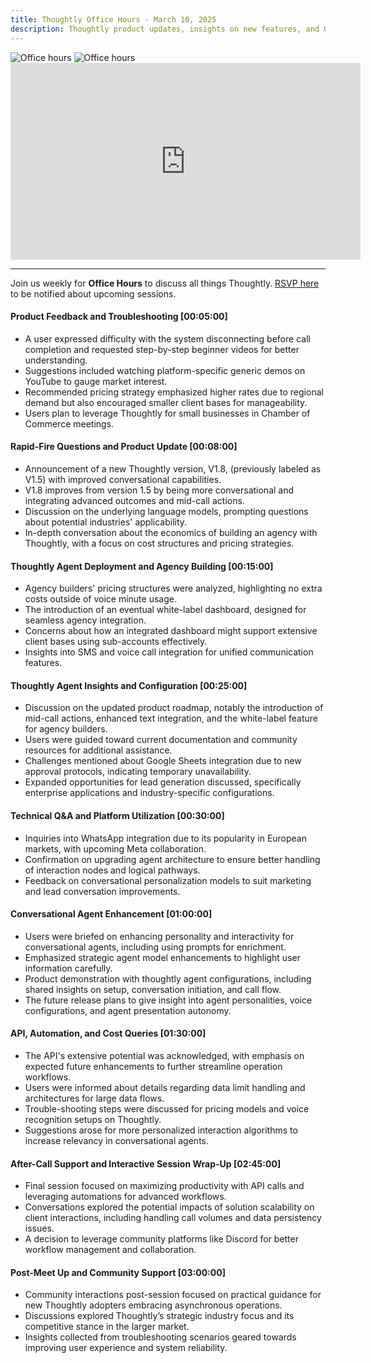 ```yaml
---
title: Thoughtly Office Hours - March 10, 2025
description: Thoughtly product updates, insights on new features, and Q&A discussions
---
```


<img className="block dark:hidden mb-8" src="/images/misc/office-hours-light.svg" alt="Office hours" />
<img className="hidden dark:block mb-8" src="/images/misc/office-hours-dark.svg" alt="Office hours" />

<Frame caption="Thoughtly Office Hours - March 10, 2025">
	<iframe width="560" height="315" src="https://drive.google.com/file/d/1xVVNbQ-gPCsEKxamm4k5U4ZyxoTexvX8/preview" title="Video player" frameborder="0" allow="accelerometer; autoplay; clipboard-write; encrypted-media; gyroscope; picture-in-picture; web-share" referrerpolicy="strict-origin-when-cross-origin" allowfullscreen></iframe>
</Frame>

---

Join us weekly for **Office Hours** to discuss all things Thoughtly. [RSVP here](https://thoughtly.com/office-hours) to be notified about upcoming sessions.

#### Product Feedback and Troubleshooting [00:05:00]

- A user expressed difficulty with the system disconnecting before call completion and requested step-by-step beginner videos for better understanding. 
- Suggestions included watching platform-specific generic demos on YouTube to gauge market interest.
- Recommended pricing strategy emphasized higher rates due to regional demand but also encouraged smaller client bases for manageability. 
- Users plan to leverage Thoughtly for small businesses in Chamber of Commerce meetings.

#### Rapid-Fire Questions and Product Update [00:08:00]

- Announcement of a new Thoughtly version, V1.8, (previously labeled as V1.5) with improved conversational capabilities.
- V1.8 improves from version 1.5 by being more conversational and integrating advanced outcomes and mid-call actions.
- Discussion on the underlying language models, prompting questions about potential industries' applicability.
- In-depth conversation about the economics of building an agency with Thoughtly, with a focus on cost structures and pricing strategies.

#### Thoughtly Agent Deployment and Agency Building [00:15:00]

- Agency builders' pricing structures were analyzed, highlighting no extra costs outside of voice minute usage.
- The introduction of an eventual white-label dashboard, designed for seamless agency integration.
- Concerns about how an integrated dashboard might support extensive client bases using sub-accounts effectively.
- Insights into SMS and voice call integration for unified communication features.

#### Thoughtly Agent Insights and Configuration [00:25:00]

- Discussion on the updated product roadmap, notably the introduction of mid-call actions, enhanced text integration, and the white-label feature for agency builders.
- Users were guided toward current documentation and community resources for additional assistance.
- Challenges mentioned about Google Sheets integration due to new approval protocols, indicating temporary unavailability.
- Expanded opportunities for lead generation discussed, specifically enterprise applications and industry-specific configurations.

#### Technical Q&A and Platform Utilization [00:30:00]

- Inquiries into WhatsApp integration due to its popularity in European markets, with upcoming Meta collaboration.
- Confirmation on upgrading agent architecture to ensure better handling of interaction nodes and logical pathways.
- Feedback on conversational personalization models to suit marketing and lead conversation improvements.

#### Conversational Agent Enhancement [01:00:00]

- Users were briefed on enhancing personality and interactivity for conversational agents, including using prompts for enrichment.
- Emphasized strategic agent model enhancements to highlight user information carefully.
- Product demonstration with thoughtly agent configurations, including shared insights on setup, conversation initiation, and call flow.
- The future release plans to give insight into agent personalities, voice configurations, and agent presentation autonomy.

#### API, Automation, and Cost Queries [01:30:00]

- The API's extensive potential was acknowledged, with emphasis on expected future enhancements to further streamline operation workflows.
- Users were informed about details regarding data limit handling and architectures for large data flows.
- Trouble-shooting steps were discussed for pricing models and voice recognition setups on Thoughtly.
- Suggestions arose for more personalized interaction algorithms to increase relevancy in conversational agents.

#### After-Call Support and Interactive Session Wrap-Up [02:45:00]

- Final session focused on maximizing productivity with API calls and leveraging automations for advanced workflows.
- Conversations explored the potential impacts of solution scalability on client interactions, including handling call volumes and data persistency issues.
- A decision to leverage community platforms like Discord for better workflow management and collaboration.

#### Post-Meet Up and Community Support [03:00:00]

- Community interactions post-session focused on practical guidance for new Thoughtly adopters embracing asynchronous operations.
- Discussions explored Thoughtly’s strategic industry focus and its competitive stance in the larger market.
- Insights collected from troubleshooting scenarios geared towards improving user experience and system reliability.


<NextSection
    title="Get Started"
    icon="rocket"
    href="https://auth.thought.ly/signup"
    description="Sign up for a free account and start building your Voice Agent today ->"
/>
